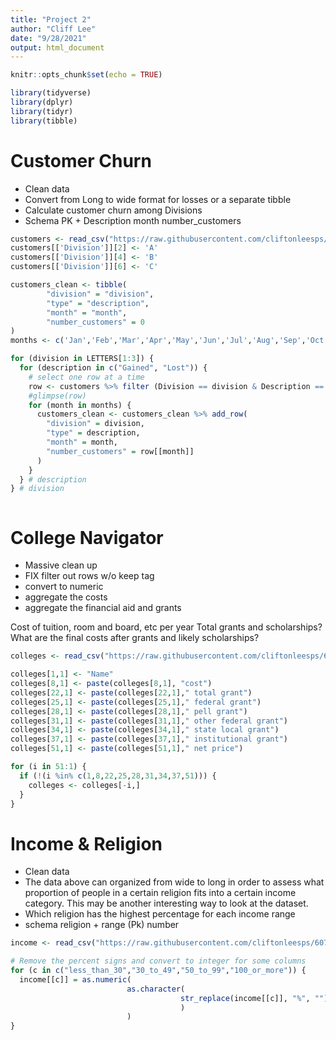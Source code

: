 ```yaml
---
title: "Project 2"
author: "Cliff Lee"
date: "9/28/2021"
output: html_document
---
```


```r
knitr::opts_chunk$set(echo = TRUE)

library(tidyverse)
library(dplyr)
library(tidyr)
library(tibble)

```

# Customer Churn
* Clean data
* Convert from Long to wide format for losses or a separate tibble
* Calculate customer churn among Divisions
* Schema
  PK + Description
  month
  number_customers

```r

customers <- read_csv("https://raw.githubusercontent.com/cliftonleesps/607_acq_mgt/main/project2/customer_churn.csv", n_max=6)
customers[['Division']][2] <- 'A'
customers[['Division']][4] <- 'B'
customers[['Division']][6] <- 'C'

customers_clean <- tibble(
        "division" = "division",
        "type" = "description",
        "month" = "month",
        "number_customers" = 0
)
months <- c('Jan','Feb','Mar','Apr','May','Jun','Jul','Aug','Sep','Oct','Nov','Dec')

for (division in LETTERS[1:3]) {
  for (description in c("Gained", "Lost")) {
    # select one row at a time
    row <- customers %>% filter (Division == division & Description == description)
    #glimpse(row)
    for (month in months) {
      customers_clean <- customers_clean %>% add_row(
        "division" = division,
        "type" = description,
        "month" = month,
        "number_customers" = row[[month]]
      )
    }
  } # description
} # division



```

# College Navigator

* Massive clean up
* FIX filter out rows w/o keep tag
* convert to numeric
* aggregate the costs
* aggregate the financial aid and grants

Cost of tuition, room and board, etc per year
Total grants and scholarships?
What are the final costs after grants and likely scholarships?

```r
colleges <- read_csv("https://raw.githubusercontent.com/cliftonleesps/607_acq_mgt/main/project2/collegenavigator_compare.csv",skip=3, col_names = c("attribute", "college1", "college2","college3"), n_max=57)

colleges[1,1] <- "Name"
colleges[8,1] <- paste(colleges[8,1], "cost")
colleges[22,1] <- paste(colleges[22,1]," total grant")
colleges[25,1] <- paste(colleges[25,1]," federal grant")
colleges[28,1] <- paste(colleges[28,1]," pell grant")
colleges[31,1] <- paste(colleges[31,1]," other federal grant")
colleges[34,1] <- paste(colleges[34,1]," state local grant")
colleges[37,1] <- paste(colleges[37,1]," institutional grant")
colleges[51,1] <- paste(colleges[51,1]," net price")

for (i in 51:1) { 
  if (!(i %in% c(1,8,22,25,28,31,34,37,51))) {
    colleges <- colleges[-i,]
  }
}

```


# Income & Religion

* Clean data
* The data above can organized from wide to long in order to assess what proportion of people in a certain religion fits into a certain income category. This may be another interesting way to look at the dataset. 
* Which religion has the highest percentage for each income range
* schema
  religion + range (Pk)
  number

```r
income <- read_csv("https://raw.githubusercontent.com/cliftonleesps/607_acq_mgt/main/project2/income_distribution_by_religious_group.csv", col_names=c("religion","less_than_30","30_to_49","50_to_99","100_or_more","total"), skip=1)

# Remove the percent signs and convert to integer for some columns
for (c in c("less_than_30","30_to_49","50_to_99","100_or_more")) {
  income[[c]] = as.numeric(
                          as.character(
                                      str_replace(income[[c]], "%", "")
                                      )
                          )
}



```


